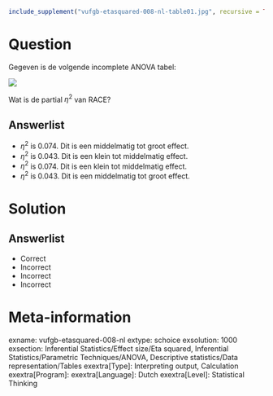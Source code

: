 ```{r, echo = FALSE, results = "hide"}
include_supplement("vufgb-etasquared-008-nl-table01.jpg", recursive = TRUE)
```

Question
========

Gegeven is de volgende incomplete ANOVA tabel:

![](vufgb-etasquared-008-nl-table01.jpg)
  
Wat is de partial $\eta^{2}$ van RACE?  
  
Answerlist
----------
* $\eta^{2}$ is 0.074. Dit is een middelmatig tot groot effect.
* $\eta^{2}$ is 0.043. Dit is een klein tot middelmatig effect.
* $\eta^{2}$ is 0.074. Dit is een klein tot middelmatig effect.
* $\eta^{2}$ is 0.043. Dit is een middelmatig tot groot effect.

Solution
========

Answerlist
----------
* Correct
* Incorrect
* Incorrect
* Incorrect

Meta-information
================
exname: vufgb-etasquared-008-nl
extype: schoice
exsolution: 1000
exsection: Inferential Statistics/Effect size/Eta squared, Inferential Statistics/Parametric Techniques/ANOVA, Descriptive statistics/Data representation/Tables
exextra[Type]: Interpreting output, Calculation
exextra[Program]: 
exextra[Language]: Dutch
exextra[Level]: Statistical Thinking
